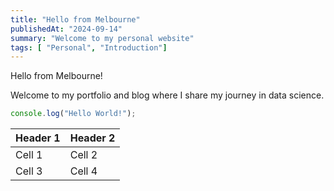 ```yaml
---
title: "Hello from Melbourne"
publishedAt: "2024-09-14"
summary: "Welcome to my personal website"
tags: [ "Personal", "Introduction"]
---
```


Hello from Melbourne!

Welcome to my portfolio and blog where I share my journey in data science.

```jsx
console.log("Hello World!");
```

| Header 1 | Header 2 |
| -------- | -------- |
| Cell 1   | Cell 2   |
| Cell 3   | Cell 4   |
